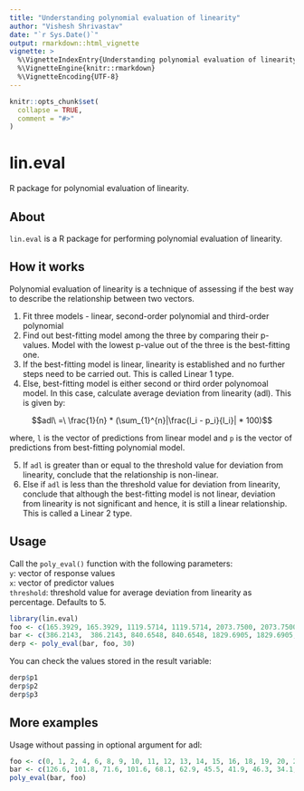 ```yaml
---
title: "Understanding polynomial evaluation of linearity"
author: "Vishesh Shrivastav"
date: "`r Sys.Date()`"
output: rmarkdown::html_vignette
vignette: >
  %\VignetteIndexEntry{Understanding polynomial evaluation of linearity}
  %\VignetteEngine{knitr::rmarkdown}
  %\VignetteEncoding{UTF-8}
---
```


```r
knitr::opts_chunk$set(
  collapse = TRUE,
  comment = "#>"
)
```

# lin.eval
R package for polynomial evaluation of linearity.

## About  
`lin.eval` is a R package for performing polynomial evaluation of linearity.
  
## How it works

Polynomial evaluation of linearity is a technique of assessing if the best way to describe the relationship between two vectors.

1) Fit three models - linear, second-order polynomial and third-order polynomial
2) Find out best-fitting model among the three by comparing their p-values. Model with the lowest p-value out of the three is the best-fitting one.
3) If the best-fitting model is linear, linearity is established and no further steps need to be carried out. This is called Linear 1 type.
4) Else, best-fitting model is either second or third order polynomoal model. In this case, calculate average deviation from linearity (adl). This is given by:  

$$adl\ =\ \frac{1}{n} * (\sum_{1}^{n}|\frac{l_i - p_i}{l_i}| * 100)$$      

where, `l` is the vector of predictions from linear model and `p` is the vector of predictions from best-fitting polynomial model.

5) If `adl` is greater than or equal to the threshold value for deviation from linearity, conclude that the relationship is non-linear.
6) Else if `adl` is less than the threshold value for deviation from linearity, conclude that although the best-fitting model is not linear, deviation from linearity is not significant and hence, it is still a linear relationship. This is called a Linear 2 type.

## Usage  
Call the `poly_eval()` function with the following parameters:  
`y`: vector of response values  
`x`: vector of predictor values  
`threshold`: threshold value for average deviation from linearity as percentage. Defaults to 5.

```r
library(lin.eval)
foo <- c(165.3929, 165.3929, 1119.5714, 1119.5714, 2073.7500, 2073.7500, 3027.9286, 3027.9286, 3982.1071, 3982.1071, 4936.2857, 4936.2857, 5890.4643, 5890.4643)
bar <- c(386.2143,  386.2143, 840.6548, 840.6548, 1829.6905, 1829.6905, 3074.4048, 3074.4048, 4295.8810, 4295.8810, 5215.2024, 5215.2024, 5553.4524, 5553.4524)
derp <- poly_eval(bar, foo, 30)
```  

You can check the values stored in the result variable:  
```r
derp$p1
derp$p2
derp$p3
```

## More examples 

Usage without passing in optional argument for adl:  
```r
foo <- c(0, 1, 2, 4, 6, 8, 9, 10, 11, 12, 13, 14, 15, 16, 18, 19, 20, 21, 22, 24, 25, 26, 27, 28, 29, 30)
bar <- c(126.6, 101.8, 71.6, 101.6, 68.1, 62.9, 45.5, 41.9, 46.3, 34.1, 38.2, 41.7, 24.7, 41.5, 36.6, 19.6, 22.8, 29.6, 23.5, 15.3, 13.4, 26.8, 9.8, 18.8, 25.9, 19.3)
poly_eval(bar, foo)
```
